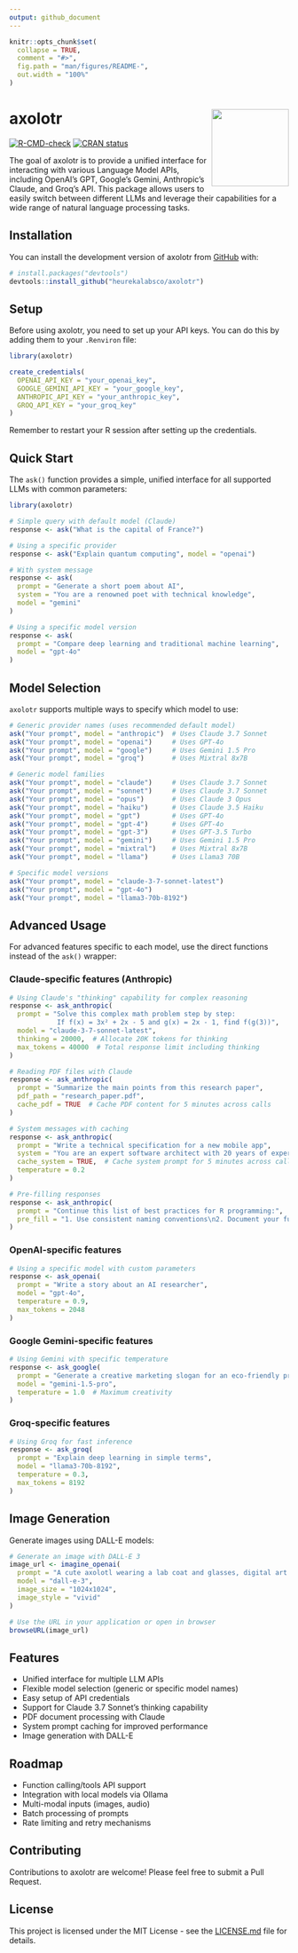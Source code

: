 ```yaml
---
output: github_document
---
```

<!-- README.md is generated from README.Rmd. Please edit that file -->
```r
knitr::opts_chunk$set(
  collapse = TRUE,
  comment = "#>",
  fig.path = "man/figures/README-",
  out.width = "100%"
)
```

# axolotr <img src="man/figures/logo.png" align="right" height="139" />

<!-- badges: start -->
[![R-CMD-check](https://github.com/heurekalabsco/axolotr/workflows/R-CMD-check/badge.svg)](https://github.com/heurekalabsco/axolotr/actions)
[![CRAN status](https://www.r-pkg.org/badges/version/axolotr)](https://CRAN.R-project.org/package=axolotr)
<!-- badges: end -->

The goal of axolotr is to provide a unified interface for interacting with various Language Model APIs, including OpenAI's GPT, Google's Gemini, Anthropic's Claude, and Groq's API. This package allows users to easily switch between different LLMs and leverage their capabilities for a wide range of natural language processing tasks.

## Installation

You can install the development version of axolotr from [GitHub](https://github.com/) with:

```r
# install.packages("devtools")
devtools::install_github("heurekalabsco/axolotr")
```

## Setup

Before using axolotr, you need to set up your API keys. You can do this by adding them to your `.Renviron` file:

```r
library(axolotr)

create_credentials(
  OPENAI_API_KEY = "your_openai_key",
  GOOGLE_GEMINI_API_KEY = "your_google_key",
  ANTHROPIC_API_KEY = "your_anthropic_key",
  GROQ_API_KEY = "your_groq_key"
)
```

Remember to restart your R session after setting up the credentials.

## Quick Start

The `ask()` function provides a simple, unified interface for all supported LLMs with common parameters:

```r
library(axolotr)

# Simple query with default model (Claude)
response <- ask("What is the capital of France?")

# Using a specific provider
response <- ask("Explain quantum computing", model = "openai")

# With system message
response <- ask(
  prompt = "Generate a short poem about AI",
  system = "You are a renowned poet with technical knowledge",
  model = "gemini"
)

# Using a specific model version
response <- ask(
  prompt = "Compare deep learning and traditional machine learning",
  model = "gpt-4o"
)
```

## Model Selection

`axolotr` supports multiple ways to specify which model to use:

```r
# Generic provider names (uses recommended default model)
ask("Your prompt", model = "anthropic")  # Uses Claude 3.7 Sonnet
ask("Your prompt", model = "openai")     # Uses GPT-4o
ask("Your prompt", model = "google")     # Uses Gemini 1.5 Pro
ask("Your prompt", model = "groq")       # Uses Mixtral 8x7B

# Generic model families
ask("Your prompt", model = "claude")     # Uses Claude 3.7 Sonnet
ask("Your prompt", model = "sonnet")     # Uses Claude 3.7 Sonnet
ask("Your prompt", model = "opus")       # Uses Claude 3 Opus
ask("Your prompt", model = "haiku")      # Uses Claude 3.5 Haiku
ask("Your prompt", model = "gpt")        # Uses GPT-4o
ask("Your prompt", model = "gpt-4")      # Uses GPT-4o
ask("Your prompt", model = "gpt-3")      # Uses GPT-3.5 Turbo
ask("Your prompt", model = "gemini")     # Uses Gemini 1.5 Pro
ask("Your prompt", model = "mixtral")    # Uses Mixtral 8x7B
ask("Your prompt", model = "llama")      # Uses Llama3 70B

# Specific model versions
ask("Your prompt", model = "claude-3-7-sonnet-latest")
ask("Your prompt", model = "gpt-4o")
ask("Your prompt", model = "llama3-70b-8192")
```

## Advanced Usage

For advanced features specific to each model, use the direct functions instead of the `ask()` wrapper:

### Claude-specific features (Anthropic)

```r
# Using Claude's "thinking" capability for complex reasoning
response <- ask_anthropic(
  prompt = "Solve this complex math problem step by step: 
            If f(x) = 3x² + 2x - 5 and g(x) = 2x - 1, find f(g(3))",
  model = "claude-3-7-sonnet-latest",
  thinking = 20000,  # Allocate 20K tokens for thinking
  max_tokens = 40000  # Total response limit including thinking
)

# Reading PDF files with Claude
response <- ask_anthropic(
  prompt = "Summarize the main points from this research paper",
  pdf_path = "research_paper.pdf",
  cache_pdf = TRUE  # Cache PDF content for 5 minutes across calls
)

# System messages with caching
response <- ask_anthropic(
  prompt = "Write a technical specification for a new mobile app",
  system = "You are an expert software architect with 20 years of experience...",
  cache_system = TRUE,  # Cache system prompt for 5 minutes across calls
  temperature = 0.2
)

# Pre-filling responses
response <- ask_anthropic(
  prompt = "Continue this list of best practices for R programming:",
  pre_fill = "1. Use consistent naming conventions\n2. Document your functions\n"
)
```

### OpenAI-specific features

```r
# Using a specific model with custom parameters
response <- ask_openai(
  prompt = "Write a story about an AI researcher",
  model = "gpt-4o",
  temperature = 0.9,
  max_tokens = 2048
)
```

### Google Gemini-specific features

```r
# Using Gemini with specific temperature
response <- ask_google(
  prompt = "Generate a creative marketing slogan for an eco-friendly product",
  model = "gemini-1.5-pro",
  temperature = 1.0  # Maximum creativity
)
```

### Groq-specific features

```r
# Using Groq for fast inference
response <- ask_groq(
  prompt = "Explain deep learning in simple terms",
  model = "llama3-70b-8192",
  temperature = 0.3,
  max_tokens = 8192
)
```

## Image Generation

Generate images using DALL-E models:

```r
# Generate an image with DALL-E 3
image_url <- imagine_openai(
  prompt = "A cute axolotl wearing a lab coat and glasses, digital art style",
  model = "dall-e-3",
  image_size = "1024x1024",
  image_style = "vivid"
)

# Use the URL in your application or open in browser
browseURL(image_url)
```

## Features

- Unified interface for multiple LLM APIs
- Flexible model selection (generic or specific model names)
- Easy setup of API credentials
- Support for Claude 3.7 Sonnet's thinking capability
- PDF document processing with Claude
- System prompt caching for improved performance
- Image generation with DALL-E

## Roadmap

- Function calling/tools API support
- Integration with local models via Ollama
- Multi-modal inputs (images, audio)
- Batch processing of prompts
- Rate limiting and retry mechanisms

## Contributing

Contributions to axolotr are welcome! Please feel free to submit a Pull Request.

## License

This project is licensed under the MIT License - see the [LICENSE.md](LICENSE.md) file for details.
